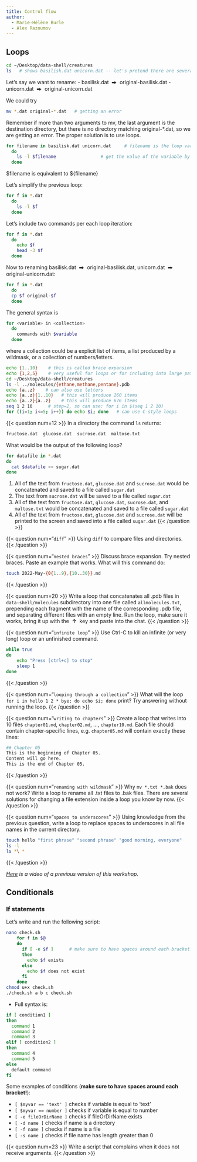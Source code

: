 ```yaml
---
title: Control flow
author:
  - Marie-Hélène Burle
  - Alex Razoumov
---
```


## Loops

```.bash
cd ~/Desktop/data-shell/creatures
ls   # shows basilisk.dat unicorn.dat -- let's pretend there are several hundred files here
```

Let's say we want to rename:
- basilisk.dat &nbsp;⮕&nbsp; original-basilisk.dat
- unicorn.dat &nbsp;⮕&nbsp; original-unicorn.dat

We could try

```.bash
mv *.dat original-*.dat   # getting an error
```

Remember if more than two arguments to mv, the last argument is the destination directory, but there is
no directory matching original-*.dat, so we are getting an error. The proper solution is to use loops.

```.bash
for filename in basilisk.dat unicorn.dat     # filename is the loop variable here
  do
    ls -l $filename                 # get the value of the variable by placing $ in front of it
  done
```

$filename is equivalent to ${filename}

Let's simplify the previous loop:
```.bash
for f in *.dat
  do
    ls -l $f
  done
```

Let's include two commands per each loop iteration:
```.bash
for f in *.dat
  do
    echo $f
    head -3 $f
  done
```

Now to renaming basilisk.dat &nbsp;⮕&nbsp; original-basilisk.dat, unicorn.dat &nbsp;⮕&nbsp; original-unicorn.dat:
```.bash
for f in *.dat
  do
  cp $f original-$f
  done
```

The general syntax is

```.bash
for <variable> in <collection>
  do
    commands with $variable
  done
```

where a collection could be a explicit list of items, a list produced by a wildmask, or a collection of
numbers/letters.

```.bash
echo {1..10}    # this is called brace expansion
echo {1,2,5}    # very useful for loops or for including into large paths with multiple items, e.g.
cd ~/Desktop/data-shell/creatures
ls -l ../molecules/{ethane,methane,pentane}.pdb
echo {a..z}    # can also use letters
echo {a..z}{1..10}   # this will produce 260 items
echo {a..z}{a..z}    # this will produce 676 items
seq 1 2 10      # step=2, so can use: for i in $(seq 1 2 10)
for ((i=1; i<=5; i++)) do echo $i; done   # can use C-style loops
```

{{< question num=12 >}}
In a directory the command `ls` returns:
```.bash
fructose.dat  glucose.dat  sucrose.dat  maltose.txt
```
What would be the output of the following loop?
```.bash
for datafile in *.dat
do
  cat $datafile >> sugar.dat
done
```
1. All of the text from `fructose.dat`, `glucose.dat` and `sucrose.dat` would be concatenated and saved to a
   file called `sugar.dat`
2. The text from `sucrose.dat` will be saved to a file called `sugar.dat`
3. All of the text from `fructose.dat`, `glucose.dat`, `sucrose.dat`, and `maltose.txt` would be concatenated
   and saved to a file called `sugar.dat`
4. All of the text from `fructose.dat`, `glucose.dat` and `sucrose.dat` will be printed to the screen and
   saved into a file called `sugar.dat`
{{< /question >}}

{{< question num="`diff`" >}}
Using `diff` to compare files and directories.
{{< /question >}}

{{< question num="`nested braces`" >}}
Discuss brace expansion. Try nested braces. Paste an example that works.
What will this command do:
```.bash
touch 2022-May-{0{1..9},{10..30}}.md
```
{{< /question >}}

{{< question num=20 >}}
Write a loop that concatenates all .pdb files in `data-shell/molecules` subdirectory into one file called
`allmolecules.txt`, prepending each fragment with the name of the corresponding .pdb file, and separating different
files with an empty line. Run the loop, make sure it works, bring it up with the &nbsp;**↑**&nbsp; key and paste into the
chat.
{{< /question >}}

{{< question num="`infinite loop`" >}}
Use Ctrl-C to kill an infinite (or very long) loop or an unfinished command.
```.bash
while true
do
    echo "Press [ctrl+c] to stop"
	sleep 1
done
```
{{< /question >}}

{{< question num="`looping through a collection`" >}}
What will the loop `for i in hello 1 2 * bye; do echo $i; done` print? Try answering without running the loop.
{{< /question >}}

{{< question num="`writing to chapters`" >}}
Create a loop that writes into 10 files `chapter01.md`, `chapter02.md`, ..., `chapter10.md`. Each file should contain
chapter-specific lines, e.g. `chapter05.md` will contain exactly these lines:
```.bash
## Chapter 05
This is the beginning of Chapter 05.
Content will go here.
This is the end of Chapter 05.
```
{{< /question >}}

{{< question num="`renaming with wildmask`" >}}
Why `mv *.txt *.bak` does not work? Write a loop to rename all .txt files to .bak files. There are several solutions for
changing a file extension inside a loop you know by now.
{{< /question >}}

{{< question num="`spaces to underscores`" >}}
Using knowledge from the previous question, write a loop to replace spaces to underscores in all file names in the
current directory.
```.bash
touch hello "first phrase" "second phrase" "good morning, everyone"
ls -l
ls *\ *
```
{{< /question >}}

*[Here](https://youtu.be/cCunoOIksAE) is a video of a previous version of this workshop.*

## Conditionals

### If statements

Let's write and run the following script:

```.bash
nano check.sh
    for f in $@
    do
      if [ -e $f ]      # make sure to have spaces around each bracket!
      then
        echo $f exists
      else
        echo $f does not exist
      fi
    done
chmod u+x check.sh
./check.sh a b c check.sh
```

* Full syntax is:

```.bash
if [ condition1 ]
then
  command 1
  command 2
  command 3
elif [ condition2 ]
then
  command 4
  command 5
else
  default command
fi
```

Some examples of conditions (**make sure to have spaces around each bracket!**):

- `[ $myvar == 'text' ]` checks if variable is equal to 'text'
- `[ $myvar == number ]` checks if variable is equal to number
- `[ -e fileOrDirName ]` checks if fileOrDirName exists
- `[ -d name ]` checks if name is a directory
- `[ -f name ]` checks if name is a file
- `[ -s name ]` checks if file name has length greater than 0

{{< question num=23 >}}
Write a script that complains when it does not receive arguments.
{{< /question >}}
